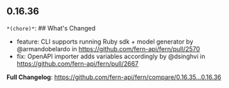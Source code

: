 ## 0.16.36
`*(chore)*`: ## What's Changed
* feature: CLI supports running Ruby sdk + model generator by @armandobelardo in https://github.com/fern-api/fern/pull/2570
* fix: OpenAPI importer adds variables accordingly by @dsinghvi in https://github.com/fern-api/fern/pull/2667


**Full Changelog**: https://github.com/fern-api/fern/compare/0.16.35...0.16.36

